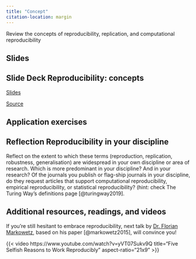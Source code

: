 ```yaml
---
title: "Concept"
citation-location: margin
---
```



Review the concepts of reproducibility, replication, and computational reproducibility


## Slides

::: {.callout-tip icon=false}
## **Slide Deck** Reproducibility: concepts

::: slides
[Slides](https://cgranell.githib.io/rrp/materials/01-historical-notes-slides.html)
:::

::: source
[Source](https://github.com/cgranell/rrp/tree/main/materials/01-historical-notes-slides.qmd)
:::

:::


## Application exercises

::: {.callout-tip icon=false}
## **Reflection** Reproducibility in your discipline

::: reflect
Reflect on the extent to which these terms (reproduction, replication, robustness, generalisation) are widespread in your own discipline or area of research. Which is more predominant in your discipline? And in your research? Of the journals you publish or flag-ship journals in your discipline, do they request articles that support computational reproducibility, empirical reproducibility, or statistical reproducibility? (hint: check The Turing Way’s definitions page [@turingway2019].
:::
:::

## Additional resources, readings, and videos

::: video
If you’re still hesitant to embrace reproducibility, next talk by [Dr. Florian Markowetz](https://www.cruk.cam.ac.uk/research-groups/markowetz-group/), based on his paper [@markowetz2015], will convince you!

{{< video https://www.youtube.com/watch?v=yVT07Sukv9Q
    title="Five Selfish Reasons to Work Reproducibly"
    aspect-ratio="21x9"
>}}
:::



